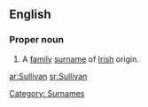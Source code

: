 ==English==
{{wikipedia|Sullivan (surname)}}
===Proper noun===
{{en-proper noun}}

# A [[family]] [[surname]] of [[Irish]] origin.

[[Category: Surnames]]

[[ar:Sullivan]]
[[sr:Sullivan]]